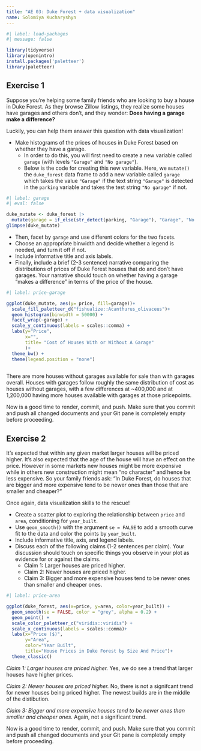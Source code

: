 ```yaml
---
title: "AE 03: Duke Forest + data visualization"
name: Solomiya Kucharyshyn
---
```


```r
#| label: load-packages
#| message: false

library(tidyverse)
library(openintro)
install.packages('paletteer') 
library(paletteer)
```

## Exercise 1

Suppose you're helping some family friends who are looking to buy a house in Duke Forest.
As they browse Zillow listings, they realize some houses have garages and others don't, and they wonder: **Does having a garage make a difference?**

Luckily, you can help them answer this question with data visualization!

-   Make histograms of the prices of houses in Duke Forest based on whether they have a garage.
    -   In order to do this, you will first need to create a new variable called `garage` (with levels `"Garage"` and `"No garage"`).
    -   Below is the code for creating this new variable. Here, we `mutate()` the `duke_forest` data frame to add a new variable called `garage` which takes the value `"Garage"` if the text string `"Garage"` is detected in the `parking` variable and takes the test string `"No garage"` if not.

```r
#| label: garage
#| eval: false

duke_mutate <- duke_forest |>
  mutate(garage = if_else(str_detect(parking, "Garage"), "Garage", "No garage"))
glimpse(duke_mutate)
```

-   Then, facet by `garage` and use different colors for the two facets.
-   Choose an appropriate binwidth and decide whether a legend is needed, and turn it off if not.
-   Include informative title and axis labels.
-   Finally, include a brief (2-3 sentence) narrative comparing the distributions of prices of Duke Forest houses that do and don't have garages. Your narrative should touch on whether having a garage "makes a difference" in terms of the price of the house.

```r
#| label: price-garage

ggplot(duke_mutate, aes(y= price, fill=garage))+
  scale_fill_paletteer_d("fishualize::Acanthurus_olivaceus")+
  geom_histogram(binwidth = 50000) +
  facet_wrap(~garage) +
  scale_y_continuous(labels = scales::comma) +
  labs(y="Price",
       x="",
       title= "Cost of Houses With or Without A Garage"
       )+
  theme_bw() +
  theme(legend.position = "none") 
  

```

There are more houses without garages available for sale than with garages overall. Houses with garages follow roughly the same distribution of cost as houses without garages, with a few differences at ~400,000 and at 1,200,000 having more houses available with garages at those pricepoints. 

::: callout-important
Now is a good time to render, commit, and push.
Make sure that you commit and push all changed documents and your Git pane is completely empty before proceeding.
:::

## Exercise 2

It's expected that within any given market larger houses will be priced higher.
It's also expected that the age of the house will have an effect on the price.
However in some markets new houses might be more expensive while in others new construction might mean "no character" and hence be less expensive.
So your family friends ask: "In Duke Forest, do houses that are bigger and more expensive tend to be newer ones than those that are smaller and cheaper?"

Once again, data visualization skills to the rescue!

-   Create a scatter plot to exploring the relationship between `price` and `area`, conditioning for `year_built`.
-   Use `geom_smooth()` with the argument `se = FALSE` to add a smooth curve fit to the data and color the points by `year_built`.
-   Include informative title, axis, and legend labels.
-   Discuss each of the following claims (1-2 sentences per claim). Your discussion should touch on specific things you observe in your plot as evidence for or against the claims.
    -   Claim 1: Larger houses are priced higher.
    -   Claim 2: Newer houses are priced higher.
    -   Claim 3: Bigger and more expensive houses tend to be newer ones than smaller and cheaper ones.

```r
#| label: price-area

ggplot(duke_forest, aes(x=price, y=area, color=year_built)) +
  geom_smooth(se = FALSE, color = "grey", alpha = 0.2) +
  geom_point() +
  scale_color_paletteer_c("viridis::viridis") +
  scale_x_continuous(labels = scales::comma)+
  labs(x="Price ($)",
       y="Area",
       color="Year Built",
       title="House Prices in Duke Forest by Size And Price")+
  theme_classic()
```

*Claim 1: Larger houses are priced higher.*
Yes, we do see a trend that larger houses have higher prices. 

*Claim 2: Newer houses are priced higher.*
No, there is not a signifcant trend for newer houses being priced higher. The newest builds are in the middle of the distibution. 

*Claim 3: Bigger and more expensive houses tend to be newer ones than smaller and cheaper ones.*
Again, not a significant trend. 

::: callout-important
Now is a good time to render, commit, and push.
Make sure that you commit and push all changed documents and your Git pane is completely empty before proceeding.
:::
